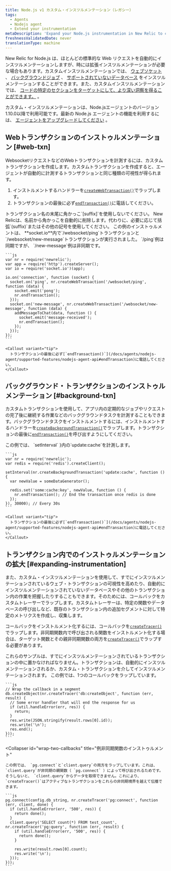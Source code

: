 ```yaml
---
title: Node.js v1 カスタム・インスツルメンテーション（レガシー）
tags:
  - Agents
  - Nodejs agent
  - Extend your instrumentation
metaDescription: 'Expand your Node.js instrumentation in New Relic to cover uninstrumented frameworks, databases, segments. Use custom tracers to better track async work.'
freshnessValidatedDate: never
translationType: machine
---
```


New Relic for Node.js は、ほとんどの標準的な Web リクエストを自動的にインスツルメンテーションしますが、時には拡張インスツルメンテーションが必要な場合もあります。カスタムインスツルメンテーションでは、 [ウェブソケット](#web-txn) 、 [バックグラウンドジョブ](#background-txn) 、 [サポートされていないデータベース](#expanding-instrumentation) をインスツルメンテーションすることができます。また、カスタムインスツルメンテーションでは、 [コードの特定のセクションをターゲットにして、より深い洞察を得ることができます。](#expanding-instrumentation) 。

カスタム・インスツルメンテーションは、Node.jsエージェントのバージョン1.10.0以降で利用可能です。最新の Node.js エージェントの機能を利用するには、 [エージェントをアップグレードしてください](/docs/agents/nodejs-agent/installation-configuration/upgrade-nodejs-agent) 。

## Webトランザクションのインストゥルメンテーション [#web-txn]

WebsocketリクエストなどのWebトランザクションを計測するには、カスタムトランザクションを作成します。カスタムトランザクションを作成すると、エージェントが自動的に計測するトランザクションと同じ種類の可視性が得られます。

1. インストルメントするハンドラーを[`createWebTransaction()`](/docs/agents/nodejs-agent/supported-features/nodejs-agent-api#createWebTransaction)でラップします。
2. トランザクションの最後に必ず[`endTransaction()`](/docs/agents/nodejs-agent/supported-features/nodejs-agent-api#endTransaction)に電話してください。

<Callout variant="important">
  トランザクション名の末尾に角かっこ`[suffix]`を使用しないでください。 New Relicは、名前から角かっこを自動的に削除します。代わりに、必要に応じて括弧`(suffix)`またはその他の記号を使用してください。
</Callout>

<CollapserGroup>
  <Collapser
    id="instrument-in-socket-io"
    title="例socket.ioで2つのトランザクションを計測する"
  >
    この例のインストゥルメントは、 <DNT>**socket.io**</DNT>内で`/websocket/ping`トランザクションと`/websocket/new-message`トランザクションが実行されました。 `/ping`例は同期ですが、 `/new-message`例は非同期です。

    ```js
    var nr = require('newrelic');
    var app = require('http').createServer();
    var io = require('socket.io')(app);

    io.on('connection', function (socket) {
      socket.on('ping', nr.createWebTransaction('/websocket/ping', function (data) {
        socket.emit('pong');
        nr.endTransaction();
      }));
      socket.on('new-message', nr.createWebTransaction('/websocket/new-message', function (data) {
        addMessageToChat(data, function () {
          socket.emit('message-received');
          nr.endTransaction();
        });
      }));
    });
    ```

    <Callout variant="tip">
      トランザクションの最後に必ず[`endTransaction()`](/docs/agents/nodejs-agent/supported-features/nodejs-agent-api#endTransaction)に電話してください。
    </Callout>
  </Collapser>
</CollapserGroup>

## バックグラウンド・トランザクションのインストゥルメンテーション [#background-txn]

カスタムトランザクションを使用して、アプリ内の定期的なジョブやリクエストの完了後に継続する作業などのバックグラウンドタスクを計測することもできます。バックグラウンドタスクをインストルメントするには、インストルメントするハンドラーを[`createBackgroundTransaction()`](/docs/agents/nodejs-agent/supported-features/nodejs-agent-api#createBackgroundTransaction)でラップします。トランザクションの最後に[`endTransaction()`](/docs/agents/nodejs-agent/supported-features/nodejs-agent-api#endTransaction)を呼び出すようにしてください。

<CollapserGroup>
  <Collapser
    id="example-instrument-update"
    title="例setInterval内の機器"
  >
    この例では、 `setInterval` }内の`update:cache`を計測します。

    ```js
    var nr = require('newrelic');
    var redis = require('redis').createClient();

    setInterval(nr.createBackgroundTransaction('update:cache', function () {
      var newValue = someDataGenerator();

      redis.set('some:cache:key', newValue, function () {
        nr.endTransaction(); // End the transaction once redis is done
      });
    }), 30000); // Every 30s
    ```

    <Callout variant="tip">
      トランザクションの最後に必ず[`endTransaction()`](/docs/agents/nodejs-agent/supported-features/nodejs-agent-api#endTransaction)に電話してください。
    </Callout>
  </Collapser>
</CollapserGroup>

## トランザクション内でのインストゥルメンテーションの拡大 [#expanding-instrumentation]

また、カスタム・インスツルメンテーションを使用して、すでにインスツルメンテーションされているウェブ・トランザクションの可視性を高めたり、自動的にインスツルメンテーションされていないデータベースやその他のトランザクション内の作業を把握したりすることもできます。そのためには、コールバックをカスタムトレーサーでラップします。カスタムトレーサーは、特定の関数やデータベースの呼び出しなど、既存のトランザクション内の追加セグメントに対して特定のメトリクスを作成し、収集します。

コールバックをインストルメント化するには、コールバックを[`createTracer()`](/docs/agents/nodejs-agent/supported-features/nodejs-agent-api#createTracer)でラップします。非同期関数内で呼び出される関数をインストルメント化する場合は、ターゲット関数とその親非同期関数の両方を[`createTracer()`](/docs/agents/nodejs-agent/supported-features/nodejs-agent-api#createTracer)でラップする必要があります。

<Callout variant="tip">
  これらのサンプルは、すでにインスツルメンテーションされているトランザクションの中に置かなければなりません。トランザクションは、自動的にインスツルメンテーションされるか、カスタム・トランザクションを介してインスツルメンテーションされます。
</Callout>

<CollapserGroup>
  <Collapser
    id="wrap-single-callback"
    title="例：コールバックをインストゥルメントする"
  >
    この例では、1つのコールバックをラップしています。

    ```js
    // Wrap the callback in a segment
    db.createObject(nr.createTracer('db:createObject', function (err, result) {
      // Some error handler that will end the response for us
      if (util.handleError(err, res)) {
        return;
      }
      res.write(JSON.stringify(result.rows[0].id));
      res.write('\n');
      res.end();
    }));
    ```
  </Collapser>

  <Collapser
    id="wrap-two-callbacks"
    title="例非同期関数のインストゥルメント"
  >
    この例では、 `pg.connect`と`client.query`の両方をラップしています。これは、 `client.query`が非同期の親関数（ `pg.connect` ）によって呼び出されるためです。そうしないと、 `client.query`からデータを取得できません。これにより、 `createTracer()`はアクティブなトランザクションをこれらの非同期境界を越えて伝播できます。

    ```js
    pg.connect(config.db_string, nr.createTracer('pg:connect', function (err, client, done) {
      if (util.handleError(err, '500', res)) {
        return done();
      }
      client.query('SELECT count(*) FROM test_count', nr.createTracer('pg:query', function (err, result) {
        if (util.handleError(err, '500', res)) {
          return done();
        }

        res.write(result.rows[0].count);
        res.write('\n');
      }));
    }));
    ```
  </Collapser>
</CollapserGroup>